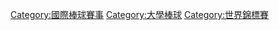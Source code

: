 [[Category:國際棒球賽事|Category:國際棒球賽事]]
[[Category:大學棒球|Category:大學棒球]]
[[Category:世界錦標賽|Category:世界錦標賽]]